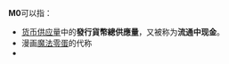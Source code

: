 {{DisambigNav|M|0}}
'''M0'''可以指：

*[[货币供应量|货币供应量]]中的'''發行貨幣總供應量'''，又被称为'''流通中现金'''。
*漫画[[魔法零蛋|魔法零蛋]]的代称
*{{link-hu|M0公路 (匈牙利)|M0-s autóút (Magyarország)}}

{{Disambiguation}}